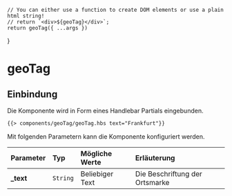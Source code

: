

<Meta of={GeoTagStories} />

    // You can either use a function to create DOM elements or use a plain html string!
    // return `<div>${geoTag}</div>`;
    return geoTag({ ...args })
}

# geoTag

<Canvas withToolbar>
  <Story of={GeoTagStories.Frankfurt} />
</Canvas>

## Einbindung

Die Komponente wird in Form eines Handlebar Partials eingebunden.

```html
{{> components/geoTag/geoTag.hbs text="Frankfurt"}}
```

Mit folgenden Parametern kann die Komponente konfiguriert werden.

| Parameter  | Typ      | Mögliche Werte  | Erläuterung                    |
| :--------- | :------- | :-------------- | :----------------------------- |
| **\_text** | `String` | Beliebiger Text | Die Beschriftung der Ortsmarke |
